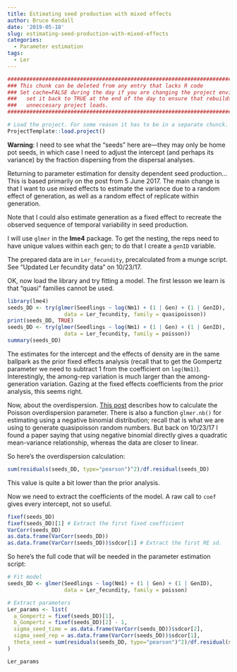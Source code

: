 ```yaml
---
title: Estimating seed production with mixed effects
author: Bruce Kendall
date: '2019-05-18'
slug: estimating-seed-production-with-mixed-effects
categories:
  - Parameter estimation
tags:
  - Ler
---
```

```r
#######################################################################################
### This chunk can be deleted from any entry that lacks R code                      ###
### Set cache=FALSE during the day if you are changing the project environment;     ###
###   set it back to TRUE at the end of the day to ensure that rebuilds don't do    ###
###   unneccesary project loads.                                                    ###
#######################################################################################

# Load the project. For some reason it has to be in a separate chunck.
ProjectTemplate::load.project()
```
**Warning**: I need to see what the "seeds" here are---they may only be home pot seeds, in which case I need to adjust the intercept (and perhaps its variance) by the fraction dispersing from the dispersal analyses.


Returning to parameter estimation for density dependent seed production... This is based primarily on the post from 5 June 2017. The main change is that I want to use mixed effects to estimate the variance due to a random effect of generation, as well as a random effect of replicate within generation.

Note that I could also estimate generation as a fixed effect to recreate the observed sequence of temporal variability in seed production.

I will use `glmer` in the **lme4** package. To get the nesting, the reps need to have unique values within each gen; to do that I create a `genID` variable.

The prepared data are in `Ler_fecundity`, precalculated from a munge script. See "Updated Ler fecundity data" on 10/23/17.

OK, now load the library and try fitting a model. The first lesson we learn is that "quasi" families cannot be used.
```r
library(lme4)
seeds_DD <- try(glmer(Seedlings ~ log(Nm1) + (1 | Gen) + (1 | GenID), 
                  data = Ler_fecundity, family = quasipoisson))
print(seeds_DD, TRUE)
seeds_DD <- try(glmer(Seedlings ~ log(Nm1) + (1 | Gen) + (1 | GenID), 
                  data = Ler_fecundity, family = poisson))
summary(seeds_DD) 
```

The estimates for the intercept and the effects of density are in the same ballpark as the prior fixed effects analysis (recall that to get the Gompertz parameter we need to subtract 1 from the coefficient on `log(Nm1)`). Interestingly, the among-rep variation is much larger than the among-generation variation. Gazing at the fixed effects coefficients from the prior analysis, this seems right.

Now, about the overdispersion. [This post](https://stats.stackexchange.com/questions/62006/definition-of-dispersion-parameter-for-quasipoisson-family) describes how to calculate the Poisson overdispersion parameter. There is also a function `glmer.nb()` for estimating using a negative binomial distribution; recall that is what we are using to generate quasipoisson random numbers. But back on 10/23/17 I found a paper saying that using negative binomial directly gives a quadratic mean-variance relationship, whereas the data are closer to linear.

So here's the overdispersion calculation:
```r
sum(residuals(seeds_DD, type="pearson")^2)/df.residual(seeds_DD)
```
This value is quite a bit lower than the prior analysis.

Now we need to extract the coefficients of the model. A raw call to `coef` gives every intercept, not so useful.
```r
fixef(seeds_DD)
fixef(seeds_DD)[1] # Extract the first fixed coefficient
VarCorr(seeds_DD)
as.data.frame(VarCorr(seeds_DD))
as.data.frame(VarCorr(seeds_DD))$sdcor[1] # Extract the first RE sd.
```

So here's the full code that will be needed in the parameter estimation script:
```r
# Fit model
seeds_DD <- glmer(Seedlings ~ log(Nm1) + (1 | Gen) + (1 | GenID), 
                  data = Ler_fecundity, family = poisson)

# Extract parameters
Ler_params <- list(
  a_Gompertz = fixef(seeds_DD)[1],
  b_Gompertz = fixef(seeds_DD)[2] - 1,
  sigma_seed_time = as.data.frame(VarCorr(seeds_DD))$sdcor[2],
  sigma_seed_rep = as.data.frame(VarCorr(seeds_DD))$sdcor[1],
  theta_seed = sum(residuals(seeds_DD, type="pearson")^2)/df.residual(seeds_DD)
)

Ler_params
```
